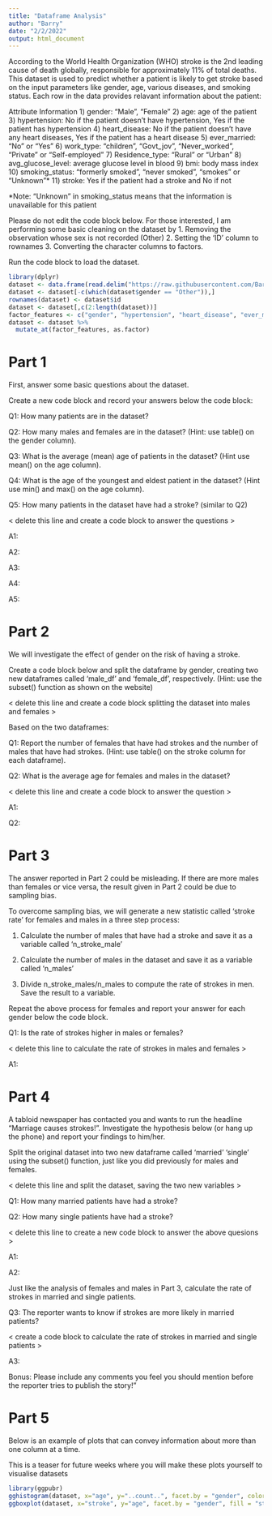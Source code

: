 ```yaml
---
title: "Dataframe Analysis"
author: "Barry"
date: "2/2/2022"
output: html_document
---
```


According to the World Health Organization (WHO) stroke is the 2nd leading cause of death globally, responsible for approximately 11% of total deaths.
This dataset is used to predict whether a patient is likely to get stroke based on the input parameters like gender, age, various diseases, and smoking status. Each row in the data provides relavant information about the patient:

Attribute Information
1) gender: "Male", "Female"
2) age: age of the patient
3) hypertension: No if the patient doesn't have hypertension, Yes if the patient has hypertension
4) heart_disease: No if the patient doesn't have any heart diseases, Yes if the patient has a heart disease
5) ever_married: "No" or "Yes"
6) work_type: "children", "Govt_jov", "Never_worked", "Private" or "Self-employed"
7) Residence_type: "Rural" or "Urban"
8) avg_glucose_level: average glucose level in blood
9) bmi: body mass index
10) smoking_status: "formerly smoked", "never smoked", "smokes" or "Unknown"*
11) stroke: Yes if the patient had a stroke and No if not

*Note: "Unknown" in smoking_status means that the information is unavailable for this patient

Please do not edit the code block below. For those interested, I am performing some basic cleaning on the dataset by 1. Removing the observation whose sex is not recorded (Other) 2. Setting the 'ID' column to rownames 3. Converting the character columns to factors.

Run the code block to load the dataset.

```R
library(dplyr)
dataset <- data.frame(read.delim("https://raw.githubusercontent.com/BarryDigby/Youth-Academy/master/data/stroke-data.csv", sep=",", header=T))
dataset <- dataset[-c(which(dataset$gender == "Other")),]
rownames(dataset) <- dataset$id
dataset <- dataset[,c(2:length(dataset))]
factor_features <- c("gender", "hypertension", "heart_disease", "ever_married", "work_type", "Residence_type", "smoking_status", "stroke")
dataset <- dataset %>%
  mutate_at(factor_features, as.factor)
```


# Part 1

First, answer some basic questions about the dataset. 

Create a new code block and record your answers below the code block:

Q1: How many patients are in the dataset? 

Q2: How many males and females are in the dataset? (Hint: use table() on the gender column).

Q3: What is the average (mean) age of patients in the dataset? (Hint use mean() on the age column).

Q4: What is the age of the youngest and eldest patient in the dataset? (Hint use min() and max() on the age column).

Q5: How many patients in the dataset have had a stroke? (similar to Q2)


< delete this line and create a code block to answer the questions >

A1:

A2:

A3:

A4:

A5: 

# Part 2

We will investigate the effect of gender on the risk of having a stroke.

Create a code block below and split the dataframe by gender, creating two new dataframes called 'male_df' and 'female_df', respectively. (Hint: use the subset() function as shown on the website)

< delete this line and create a code block splitting the dataset into males and females >

Based on the two dataframes:

Q1: Report the number of females that have had strokes and the number of males that have had strokes. (Hint: use table() on the stroke column for each dataframe).

Q2: What is the average age for females and males in the dataset?

< delete this line and create a code block to answer the question >

A1: 

Q2: 

# Part 3

The answer reported in Part 2 could be misleading. If there are more males than females or vice versa, the result given in Part 2 could be due to sampling bias.

To overcome sampling bias, we will generate a new statistic called 'stroke rate' for females and males in a three step process:

1. Calculate the number of males that have had a stroke and save it as a variable called 'n_stroke_male'

2. Calculate the number of males in the dataset and save it as a variable called 'n_males'

3. Divide n_stroke_males/n_males to compute the rate of strokes in men. Save the result to a variable. 

Repeat the above process for females and report your answer for each gender below the code block.

Q1: Is the rate of strokes higher in males or females? 

< delete this line to calculate the rate of strokes in males and females >

A1:

# Part 4

A tabloid newspaper has contacted you and wants to run the headline "Marriage causes strokes!". Investigate the hypothesis below (or hang up the phone) and report your findings to him/her.

Split the original dataset into two new dataframe called 'married' 'single' using the subset() function, just like you did previously for males and females.

< delete this line and split the dataset, saving the two new variables > 

Q1: How many married patients have had a stroke? 

Q2: How many single patients have had a stroke? 

< delete this line to create a new code block to answer the above quesions >

A1: 

A2:

Just like the analysis of females and males in Part 3, calculate the rate of strokes in married and single patients. 

Q3: The reporter wants to know if strokes are more likely in married patients?

< create a code block to calculate the rate of strokes in married and single patients >

A3: 


Bonus: Please include any comments you feel you should mention before the reporter tries to publish the story!"

# Part 5

Below is an example of plots that can convey information about more than one column at a time.

This is a teaser for future weeks where you will make these plots yourself to visualise datasets

```R
library(ggpubr)
gghistogram(dataset, x="age", y="..count..", facet.by = "gender", color = "stroke", add = "mean", fill = "stroke", palette = "lancet")
ggboxplot(dataset, x="stroke", y="age", facet.by = "gender", fill = "stroke", palette = "lancet", bxp.errorbar = T)
```